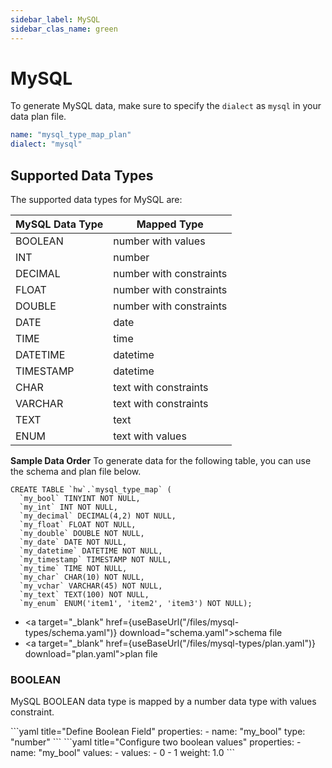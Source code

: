 ```yaml
---
sidebar_label: MySQL
sidebar_clas_name: green
---
```



# MySQL

To generate MySQL data, make sure to specify the `dialect` as `mysql` in your data plan file.

```yaml title="mysql.plan.yaml"
name: "mysql_type_map_plan"
dialect: "mysql"
```

## Supported Data Types
The supported data types for MySQL are:

| MySQL Data Type | Mapped Type             |
|-----------------|-------------------------|
| BOOLEAN         | number with values      |
| INT             | number                  |
| DECIMAL         | number with constraints |
| FLOAT           | number with constraints |
| DOUBLE          | number with constraints |
| DATE            | date                    |
| TIME            | time                    |
| DATETIME        | datetime                |
| TIMESTAMP       | datetime                |
| CHAR            | text with constraints   |
| VARCHAR         | text with constraints   |
| TEXT            | text                    |
| ENUM            | text with values        |

**Sample Data Order**
To generate data for the following table, you can use the schema and plan file below.
```mysql title="Sample MySQL Data Type Table"
CREATE TABLE `hw`.`mysql_type_map` (
  `my_bool` TINYINT NOT NULL,
  `my_int` INT NOT NULL,
  `my_decimal` DECIMAL(4,2) NOT NULL,
  `my_float` FLOAT NOT NULL,
  `my_double` DOUBLE NOT NULL,
  `my_date` DATE NOT NULL,
  `my_datetime` DATETIME NOT NULL,
  `my_timestamp` TIMESTAMP NOT NULL,
  `my_time` TIME NOT NULL,
  `my_char` CHAR(10) NOT NULL,
  `my_vchar` VARCHAR(45) NOT NULL,
  `my_text` TEXT(100) NOT NULL,
  `my_enum` ENUM('item1', 'item2', 'item3') NOT NULL);
```
- <a target="_blank" href={useBaseUrl("/files/mysql-types/schema.yaml")} download="schema.yaml">schema file</a>
- <a target="_blank" href={useBaseUrl("/files/mysql-types/plan.yaml")} download="plan.yaml">plan file</a>

### BOOLEAN
MySQL BOOLEAN data type is mapped by a number data type with values constraint.

<Tabs defaultValue="plan" groupId="boolean">
  <TabItem value="schema" label="Define Boolean Field">
    ```yaml title="Define Boolean Field"
    properties:
      - name: "my_bool"
        type: "number"
    ```
  </TabItem>
  <TabItem value="plan" label="Set Boolean Values">
    ```yaml title="Configure two boolean values"
    properties:
      - name: "my_bool"
        values:
          - values:
              - 0
              - 1
            weight: 1.0
    ```
  </TabItem>
</Tabs>